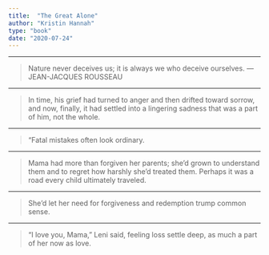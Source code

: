 ```yaml
---
title:  "The Great Alone"
author: "Kristin Hannah"
type: "book"
date: "2020-07-24"
---
```

- - - 

>Nature never deceives us; it is always we who deceive ourselves. —JEAN-JACQUES ROUSSEAU

- - - 

>In time, his grief had turned to anger and then drifted toward sorrow, and now, finally, it had settled into a lingering sadness that was a part of him, not the whole.

- - - 

>“Fatal mistakes often look ordinary.

- - - 

>Mama had more than forgiven her parents; she’d grown to understand them and to regret how harshly she’d treated them. Perhaps it was a road every child ultimately traveled.

- - - 

>She’d let her need for forgiveness and redemption trump common sense.

- - - 

>“I love you, Mama,” Leni said, feeling loss settle deep, as much a part of her now as love.
